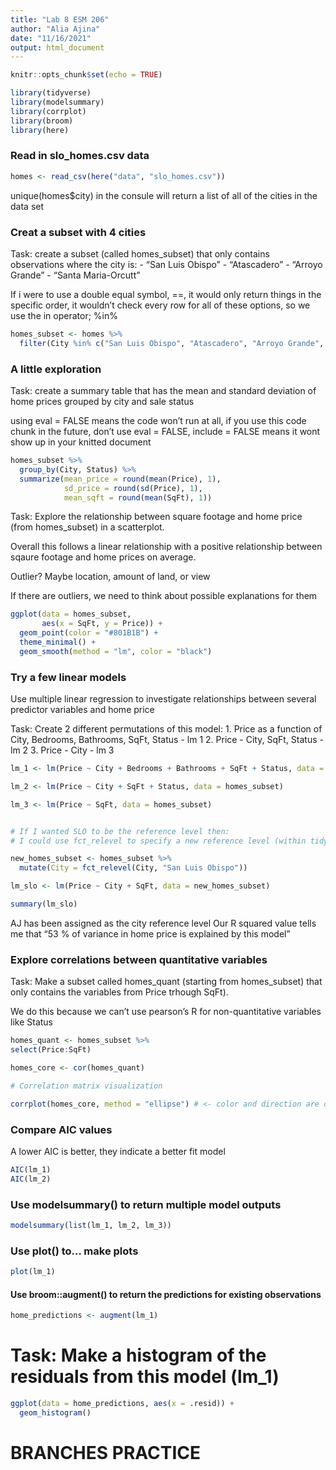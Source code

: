 ```yaml
---
title: "Lab 8 ESM 206"
author: "Alia Ajina"
date: "11/16/2021"
output: html_document
---
```


```r
knitr::opts_chunk$set(echo = TRUE)

library(tidyverse)
library(modelsummary)
library(corrplot)
library(broom)
library(here)
```

### Read in slo_homes.csv data

```r
homes <- read_csv(here("data", "slo_homes.csv"))
```

unique(homes$city) in the consule will return a list of all of the cities in the data set

### Creat a subset with 4 cities

Task: create a subset (called homes_subset) that only contains observations where the city is:
- "San Luis Obispo"
- "Atascadero"
- "Arroyo Grande"
- "Santa Maria-Orcutt"

If i were to use a double equal symbol, ==, it would only return things in the specific order, it wouldn't check every row for all of these options, so we use the in operator; %in%

```r
homes_subset <- homes %>% 
  filter(City %in% c("San Luis Obispo", "Atascadero", "Arroyo Grande", "Santa Maria-Orcutt"))
```

### A little exploration

Task: create a summary table that has the mean and standard deviation of home prices grouped by city and sale status

using eval = FALSE means the code won't run at all, if you use this code chunk in the future, don't use eval = FALSE, include = FALSE means it wont show up in your knitted document

```r
homes_subset %>% 
  group_by(City, Status) %>% 
  summarize(mean_price = round(mean(Price), 1),
            sd_price = round(sd(Price), 1),
            mean_sqft = round(mean(SqFt), 1))
```

Task: Explore the relationship between square footage and home price (from homes_subset) in a scatterplot.

Overall this follows a linear relationship with a positive relationship between sqaure footage and home prices on average.

Outlier? Maybe location, amount of land, or view

If there are outliers, we need to think about possible explanations for them

```r
ggplot(data = homes_subset, 
       aes(x = SqFt, y = Price)) + 
  geom_point(color = "#801B1B") + 
  theme_minimal() + 
  geom_smooth(method = "lm", color = "black")
```

### Try a few linear models

Use multiple linear regression to investigate relationships between several predictor variables and home price

Task: Create 2 different permutations of this model:
1. Price as a function of City, Bedrooms, Bathrooms, SqFt, Status - lm 1
2. Price - City, SqFt, Status - lm 2
3. Price - City - lm 3

```r
lm_1 <- lm(Price ~ City + Bedrooms + Bathrooms + SqFt + Status, data = homes_subset)

lm_2 <- lm(Price ~ City + SqFt + Status, data = homes_subset)

lm_3 <- lm(Price ~ SqFt, data = homes_subset)


# If I wanted SLO to be the reference level then:
# I could use fct_relevel to specify a new reference level (within tidyverse package), and could specify the order by continuing to add the order i want after SLO...

new_homes_subset <- homes_subset %>% 
  mutate(City = fct_relevel(City, "San Luis Obispo"))

lm_slo <- lm(Price ~ City + SqFt, data = new_homes_subset)

summary(lm_slo)

```

AJ has been assigned as the city reference level
Our R squared value tells me that "53 % of variance in home price is explained by this model"

### Explore correlations between quantitative variables

Task: Make a subset called homes_quant (starting from homes_subset) that only contains the variables from Price trhough SqFt).

We do this because we can't use pearson's R for non-quantitative variables like Status

```r
homes_quant <- homes_subset %>% 
select(Price:SqFt)

homes_core <- cor(homes_quant)

# Correlation matrix visualization

corrplot(homes_core, method = "ellipse") # <- color and direction are displayed with ellipse
```

### Compare AIC values

A lower AIC is better, they indicate a better fit model

```r
AIC(lm_1)
AIC(lm_2)
```

### Use modelsummary() to return multiple model outputs

```r
modelsummary(list(lm_1, lm_2, lm_3))
```

### Use plot() to... make plots

```r
plot(lm_1)
```

#### Use broom::augment() to return the predictions for existing observations

```r
home_predictions <- augment(lm_1)
```

# Task: Make a histogram of the residuals from this model (lm_1)

```r
ggplot(data = home_predictions, aes(x = .resid)) + 
  geom_histogram()
```

# BRANCHES PRACTICE
